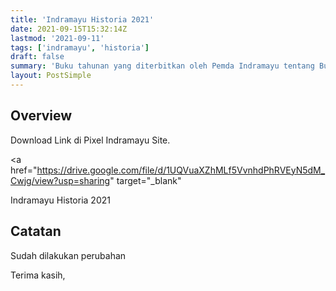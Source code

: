 ```yaml
---
title: 'Indramayu Historia 2021'
date: 2021-09-15T15:32:14Z
lastmod: '2021-09-11'
tags: ['indramayu', 'historia']
draft: false
summary: 'Buku tahunan yang diterbitkan oleh Pemda Indramayu tentang Bupati Indramayu'
layout: PostSimple
---
```


## Overview

Download Link di Pixel Indramayu Site.

<a
  href="https://drive.google.com/file/d/1UQVuaXZhMLf5VvnhdPhRVEyN5dM_Cwjg/view?usp=sharing"
  target="_blank"
>
  Indramayu Historia 2021
</a>

## Catatan

Sudah dilakukan perubahan

Terima kasih,
